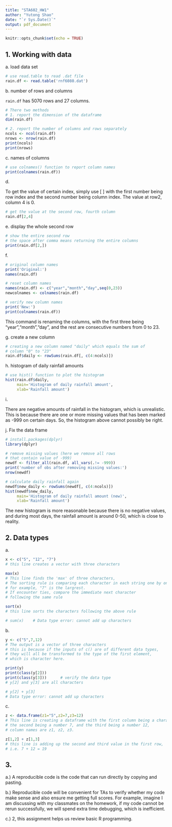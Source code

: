 ```yaml
---
title: "STA602_HW1"
author: "Yutong Shao"
date: "`r Sys.Date()`"
output: pdf_document
---
```


```r
knitr::opts_chunk$set(echo = TRUE)
```

## 1. Working with data

a\. load data set

```r
# use read.table to read .dat file
rain.df <- read.table('rnf6080.dat')
```

b\. number of rows and columns

`rain.df` has 5070 rows and 27 columns.

```r
# There two methods
# 1. report the dimension of the dataframe
dim(rain.df)

# 2. report the number of columns and rows separately
ncols <- ncol(rain.df)
nrows <- nrow(rain.df)
print(ncols)
print(nrows)
```

c\. names of columns

```r
# use colnames() function to report column names
print(colnames(rain.df))
```

d\.

To get the value of certain index, simply use [ ] with the first number being row index and the second number being column index. The value at row2, column 4 is 0.

```r
# get the value at the second row, fourth column
rain.df[2,4]
```

e\. display the whole second row

```r
# show the entire second row
# the space after comma means returning the entire columns
print(rain.df[2,])
```

f\.

```r
# original column names
print('Original:')
names(rain.df)

# reset column names
names(rain.df) <- c("year","month","day",seq(0,23))
newcolnames <- colnames(rain.df)

# verify new column names
print('New:')
print(colnames(rain.df))
```

This command is renaming the columns, with the first three being "year","month","day", and the rest are consecutive numbers from 0 to 23.

g\. create a new column

```r
# creating a new column named "daily" which equals the sum of 
# column "0" to "23"
rain.df$daily <- rowSums(rain.df[, c(4:ncols)])
```

h\. histogram of daily rainfall amounts

```r
# use hist() function to plot the histogram
hist(rain.df$daily, 
     main='Histogram of daily rainfall amount',
     xlab='Rainfall amount')
```

i\.

There are negative amounts of rainfall in the histogram, which is unrealistic. This is because there are one or more missing values that has been marked as -999 on certain days. So, the histogram above cannot possibly be right.

j\. Fix the data frame

```r
# install.packages(dplyr)
library(dplyr)

```

```r
# remove missing values (here we remove all rows 
# that contain value of -999)
newdf <- filter_all(rain.df, all_vars(.!= -999))
print('number of obs after removing missing values:')
nrow(newdf)

# calculate daily rainfall again
newdf$new_daily <- rowSums(newdf[, c(4:ncols)])
hist(newdf$new_daily,
     main='Histogram of daily rainfall amount (new)',
     xlab='Rainfall amount')
```

The new histogram is more reasonable because there is no negative values, and during most days, the rainfall amount is around 0-50, which is close to reality.

## 2. Data types

a\.

```r
x <- c("5", "12", "7")   
# this line creates a vector with three characters

max(x)    
# This line finds the 'max' of three characters,
# The sorting rule is comparing each character in each string one by one,
# for example, "7" is the largrest.
# If encounter ties, compare the immediate next character 
# following the same rule

sort(x)   
# this line sorts the characters following the above rule

# sum(x)    # Data type error: cannot add up characters
```

b\.

```r
y <- c("5",7,12)
# The output is a vector of three characters
# this is because if the inputs of c() are of different data types, 
# they will all be transformed to the type of the first element,
# which is character here.

print(y)
print(class(y[2]))
print(class(y[3]))      # verify the data type
# y[2] and y[3] are all characters

# y[2] + y[3]
# Data type error: cannot add up characters

```

c\.

```r

z <- data.frame(z1="5",z2=7,z3=12)
# This line is creating a dataframe with the first column being a character, "5",
# the second being a number 7, and the third being a number 12,
# column names are z1, z2, z3.

z[1,2] + z[1,3]
# this line is adding up the second and third value in the first row, 
# i.e. 7 + 12 = 19
```

## 3.

a.) A reproducible code is the code that can run directly by copying and pasting.

b.) Reproducible code will be convenient for TAs to verify whether my code make sense and also ensure me getting full scores. For example, imagine I am discussing with my classmates on the homework, if my code cannot be rerun successfully, we will spend extra time debugging, which is inefficient.

c.) 2, this assignment helps us review basic R programming.
